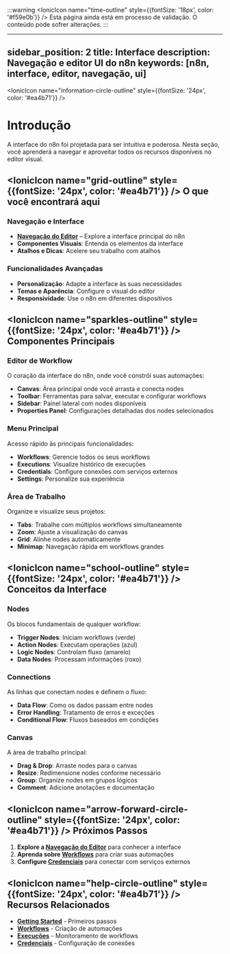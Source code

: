 ﻿:::warning
<IonicIcon name="time-outline" style={{fontSize: '18px', color: '#f59e0b'}} /> Esta página ainda está em processo de validação. O conteúdo pode sofrer alterações.
:::

---

sidebar_position: 2
title: Interface
description: Navegação e editor UI do n8n
keywords: [n8n, interface, editor, navegação, ui]
---

<IonicIcon name="information-circle-outline" style={{fontSize: '24px', color: '#ea4b71'}} />

# Introdução

A interface do n8n foi projetada para ser intuitiva e poderosa. Nesta seção, você aprenderá a navegar e aproveitar todos os recursos disponíveis no editor visual.

## <IonicIcon name="grid-outline" style={{fontSize: '24px', color: '#ea4b71'}} /> O que você encontrará aqui

### Navegação e Interface

- **[Navegação do Editor](./navegacao-editor-ui)** – Explore a interface principal do n8n
- **Componentes Visuais**: Entenda os elementos da interface
- **Atalhos e Dicas**: Acelere seu trabalho com atalhos

### Funcionalidades Avançadas

- **Personalização**: Adapte a interface às suas necessidades
- **Temas e Aparência**: Configure o visual do editor
- **Responsividade**: Use o n8n em diferentes dispositivos

## <IonicIcon name="sparkles-outline" style={{fontSize: '24px', color: '#ea4b71'}} /> Componentes Principais

### Editor de Workflow

O coração da interface do n8n, onde você constrói suas automações:

- **Canvas**: Área principal onde você arrasta e conecta nodes
- **Toolbar**: Ferramentas para salvar, executar e configurar workflows
- **Sidebar**: Painel lateral com nodes disponíveis
- **Properties Panel**: Configurações detalhadas dos nodes selecionados

### Menu Principal

Acesso rápido às principais funcionalidades:

- **Workflows**: Gerencie todos os seus workflows
- **Executions**: Visualize histórico de execuções
- **Credentials**: Configure conexões com serviços externos
- **Settings**: Personalize sua experiência

### Área de Trabalho

Organize e visualize seus projetos:

- **Tabs**: Trabalhe com múltiplos workflows simultaneamente
- **Zoom**: Ajuste a visualização do canvas
- **Grid**: Alinhe nodes automaticamente
- **Minimap**: Navegação rápida em workflows grandes

## <IonicIcon name="school-outline" style={{fontSize: '24px', color: '#ea4b71'}} /> Conceitos da Interface

### Nodes

Os blocos fundamentais de qualquer workflow:

- **Trigger Nodes**: Iniciam workflows (verde)
- **Action Nodes**: Executam operações (azul)
- **Logic Nodes**: Controlam fluxo (amarelo)
- **Data Nodes**: Processam informações (roxo)

### Connections

As linhas que conectam nodes e definem o fluxo:

- **Data Flow**: Como os dados passam entre nodes
- **Error Handling**: Tratamento de erros e exceções
- **Conditional Flow**: Fluxos baseados em condições

### Canvas

A área de trabalho principal:

- **Drag & Drop**: Arraste nodes para o canvas
- **Resize**: Redimensione nodes conforme necessário
- **Group**: Organize nodes em grupos lógicos
- **Comment**: Adicione anotações e documentação

## <IonicIcon name="arrow-forward-circle-outline" style={{fontSize: '24px', color: '#ea4b71'}} /> Próximos Passos

1. **Explore a [Navegação do Editor](./navegacao-editor-ui)** para conhecer a interface
2. **Aprenda sobre [Workflows](../workflows/)** para criar suas automações
3. **Configure [Credenciais](../credenciais/)** para conectar com serviços externos

## <IonicIcon name="help-circle-outline" style={{fontSize: '24px', color: '#ea4b71'}} /> Recursos Relacionados

- **[Getting Started](../getting-started/)** - Primeiros passos
- **[Workflows](../workflows/)** - Criação de automações
- **[Execuções](../execucoes/)** - Monitoramento de workflows
- **[Credenciais](../credenciais/)** - Configuração de conexões
